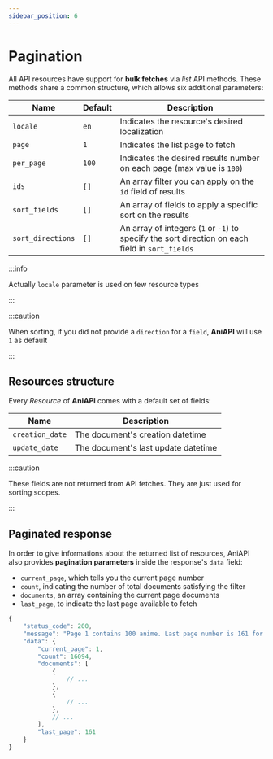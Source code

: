 ```yaml
---
sidebar_position: 6
---
```


# Pagination

All API resources have support for **bulk fetches** via *list* API methods.
These methods share a common structure, which allows six additional parameters:

| Name              | Default   | Description                                                                                       |
| ---               | ---       | ---                                                                                               |
| `locale`          | `en`      | Indicates the resource's desired localization                                                     |
| `page`            | `1`       | Indicates the list page to fetch                                                                  |
| `per_page`        | `100`     | Indicates the desired results number on each page (max value is `100`)                            |
| `ids`             | `[]`      | An array filter you can apply on the `id` field of results                                        |
| `sort_fields`     | `[]`      | An array of fields to apply a specific sort on the results                                        |
| `sort_directions` | `[]`      | An array of integers (`1` or `-1`) to specify the sort direction on each field in `sort_fields`   |

:::info

Actually `locale` parameter is used on few resource types

:::

:::caution

When sorting, if you did not provide a `direction` for a `field`, **AniAPI** will use `1` as default

:::

## Resources structure

Every *Resource* of **AniAPI** comes with a default set of fields:

| Name              | Description                           |
| ---               | ---                                   |
| `creation_date`   | The document's creation datetime      |
| `update_date`     | The document's last update datetime   |

:::caution

These fields are not returned from API fetches.
They are just used for sorting scopes.

:::

## Paginated response

In order to give informations about the returned list of resources, AniAPI also provides **pagination parameters** inside the response's `data` field:

* `current_page`, which tells you the current page number
* `count`, indicating the number of total documents satisfying the filter
* `documents`, an array containing the current page documents
* `last_page`, to indicate the last page available to fetch

```js title="Example paginated response"
{
    "status_code": 200,
    "message": "Page 1 contains 100 anime. Last page number is 161 for a total of 16094 anime",
    "data": {
        "current_page": 1,
        "count": 16094,
        "documents": [
            {
                // ...
            },
            {
                // ...
            },
            // ...
        ],
        "last_page": 161
    }
}
```
